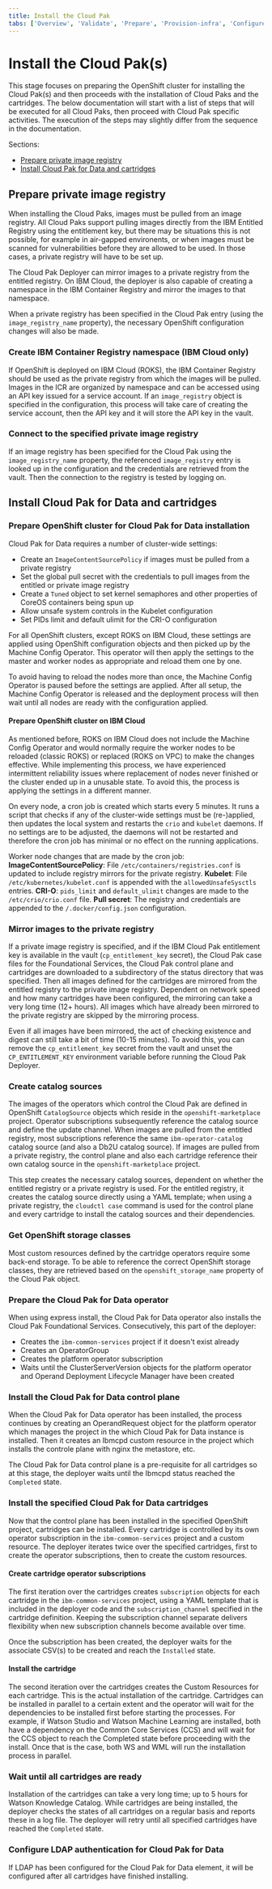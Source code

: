```yaml
---
title: Install the Cloud Pak
tabs: ['Overview', 'Validate', 'Prepare', 'Provision-infra', 'Configure-infra', 'Install-cloud-pak', 'Configure-cloud-pak', 'Deploy-assets', 'Smoke-tests']
---
```


# Install the Cloud Pak(s)

This stage focuses on preparing the OpenShift cluster for installing the Cloud Pak(s) and then proceeds with the installation of Cloud Paks and the cartridges. The below documentation will start with a list of steps that will be executed for all Cloud Paks, then proceed with Cloud Pak specific activities. The execution of the steps may slightly differ from the sequence in the documentation.

Sections:
* [Prepare private image registry](#prepare-private-image-registry)
* [Install Cloud Pak for Data and cartridges](#install-cloud-pak-for-data-and-cartridges)

## Prepare private image registry
When installing the Cloud Paks, images must be pulled from an image registry. All Cloud Paks support pulling images directly from the IBM Entitled Registry using the entitlement key, but there may be situations this is not possible, for example in air-gapped environents, or when images must be scanned for vulnerabilities before they are allowed to be used. In those cases, a private registry will have to be set up.

The Cloud Pak Deployer can mirror images to a private registry from the entitled registry. On IBM Cloud, the deployer is also capable of creating a namespace in the IBM Container Registry and mirror the images to that namespace.

When a private registry has been specified in the Cloud Pak entry (using the `image_registry_name` property), the necessary OpenShift configuration changes will also be made.

### Create IBM Container Registry namespace (IBM Cloud only)
If OpenShift is deployed on IBM Cloud (ROKS), the IBM Container Registry should be used as the private registry from which the images will be pulled. Images in the ICR are organized by namespace and can be accessed using an API key issued for a service account. If an `image_registry` object is specified in the configuration, this process will take care of creating the service account, then the API key and it will store the API key in the vault.

### Connect to the specified private image registry
If an image registry has been specified for the Cloud Pak using the `image_registry_name` property, the referenced `image_registry` entry is looked up in the configuration and the credentials are retrieved from the vault. Then the connection to the registry is tested by logging on.

## Install Cloud Pak for Data and cartridges

### Prepare OpenShift cluster for Cloud Pak for Data installation
Cloud Pak for Data requires a number of cluster-wide settings:
* Create an `ImageContentSourcePolicy` if images must be pulled from a private registry
* Set the global pull secret with the credentials to pull images from the entitled or private image registry
* Create a `Tuned` object to set kernel semaphores and other properties of CoreOS containers being spun up
* Allow unsafe system controls in the Kubelet configuration
* Set PIDs limit and default ulimit for the CRI-O configuration

For all OpenShift clusters, except ROKS on IBM Cloud, these settings are applied using OpenShift configuration objects and then picked up by the Machine Config Operator. This operator will then apply the settings to the master and worker nodes as appropriate and reload them one by one.

To avoid having to reload the nodes more than once, the Machine Config Operator is paused before the settings are applied. After all setup, the Machine Config Operator is released and the deployment process will then wait until all nodes are ready with the configuration applied.

#### Prepare OpenShift cluster on IBM Cloud
As mentioned before, ROKS on IBM Cloud does not include the Machine Config Operator and would normally require the worker nodes to be reloaded (classic ROKS) or replaced (ROKS on VPC) to make the changes effective. While implementing this process, we have experienced intermittent reliability issues where replacement of nodes never finished or the cluster ended up in a unusable state. To avoid this, the process is applying the settings in a different manner.

On every node, a cron job is created which starts every 5 minutes. It runs a script that checks if any of the cluster-wide settings must be (re-)applied, then updates the local system and restarts the `crio` and `kubelet` daemons. If no settings are to be adjusted, the daemons will not be restarted and therefore the cron job has minimal or no effect on the running applications.

Worker node changes that are made by the cron job:
**ImageContentSourcePolicy**: File `/etc/containers/registries.conf` is updated to include registry mirrors for the private registry.
**Kubelet**: File `/etc/kubernetes/kubelet.conf` is appended with the `allowedUnsafeSysctls` entries.
**CRI-O**: `pids_limit` and `default_ulimit` changes are made to the `/etc/crio/crio.conf` file.
**Pull secret**: The registry and credentials are appended to the `/.docker/config.json` configuration.

### Mirror images to the private registry
If a private image registry is specified, and if the IBM Cloud Pak entitlement key is available in the vault (`cp_entitlement_key` secret), the Cloud Pak case files for the Foundational Services, the Cloud Pak control plane and cartridges are downloaded to a subdirectory of the status directory that was specified. Then all images defined for the cartridges are mirrored from the entitled registry to the private image registry. Dependent on network speed and how many cartridges have been configured, the mirroring can take a very long time (12+ hours). All images which have already been mirrored to the private registry are skipped by the mirroring process.

Even if all images have been mirrored, the act of checking existence and digest can still take a bit of time (10-15 minutes). To avoid this, you can remove the `cp_entitlement_key` secret from the vault and unset the `CP_ENTITLEMENT_KEY` environment variable before running the Cloud Pak Deployer.

### Create catalog sources
The images of the operators which control the Cloud Pak are defined in OpenShift `CatalogSource` objects which reside in the `openshift-marketplace` project. Operator subscriptions subsequently reference the catalog source and define the update channel. When images are pulled from the entitled registry, most subscriptions reference the same `ibm-operator-catalog` catalog source (and also a Db2U catalog source). If images are pulled from a private registry, the control plane and also each cartridge reference their own catalog source in the `openshift-marketplace` project.

This step creates the necessary catalog sources, dependent on whether the entitled registry or a private registry is used. For the entitled registry, it creates the catalog source directly using a YAML template; when using a private registry, the `cloudctl case` command is used for the control plane and every cartridge to install the catalog sources and their dependencies.

### Get OpenShift storage classes
Most custom resources defined by the cartridge operators require some back-end storage. To be able to reference the correct OpenShift storage classes, they are retrieved based on the `openshift_storage_name` property of the Cloud Pak object.

### Prepare the Cloud Pak for Data operator
When using express install, the Cloud Pak for Data operator also installs the Cloud Pak Foundational Services. Consecutively, this part of the deployer:
* Creates the `ibm-common-services` project if it doesn't exist already
* Creates an OperatorGroup
* Creates the platform operator subscription
* Waits until the ClusterServerVersion objects for the platform operator and Operand Deployment Lifecycle Manager have been created

### Install the Cloud Pak for Data control plane
When the Cloud Pak for Data operator has been installed, the process continues by creating an OperandRequest object for the platform operator which manages the project in the which Cloud Pak for Data instance is installed. Then it creates an Ibmcpd custom resource in the project which installs the controle plane with nginx the metastore, etc.

The Cloud Pak for Data control plane is a pre-requisite for all cartridges so at this stage, the deployer waits until the Ibmcpd status reached the `Completed` state.

### Install the specified Cloud Pak for Data cartridges
Now that the control plane has been installed in the specified OpenShift project, cartridges can be installed. Every cartridge is controlled by its own operator subscription in the `ibm-common-services` project and a custom resource. The deployer iterates twice over the specified cartridges, first to create the operator subscriptions, then to create the custom resources.

#### Create cartridge operator subscriptions
The first iteration over the cartridges creates `subscription` objects for each cartridge in the `ibm-common-services` project, using a YAML template that is included in the deployer code and the `subscription_channel` specified in the cartridge definition. Keeping the subscription channel separate delivers flexibility when new subscription channels become available over time.

Once the subscription has been created, the deployer waits for the associate CSV(s) to be created and reach the `Installed` state.

#### Install the cartridge
The second iteration over the cartridges creates the Custom Resources for each cartridge. This is the actual installation of the cartridge. Cartridges can be installed in parallel to a certain extent and the operator will wait for the dependencies to be installed first before starting the processes. For example, if Watson Studio and Watson Machine Learning are installed, both have a dependency on the Common Core Services (CCS) and will wait for the CCS object to reach the Completed state before proceeding with the install. Once that is the case, both WS and WML will run the installation process in parallel.

### Wait until all cartridges are ready
Installation of the cartridges can take a very long time; up to 5 hours for Watson Knowledge Catalog. While cartridges are being installed, the deployer checks the states of all cartridges on a regular basis and reports these in a log file. The deployer will retry until all specified cartridges have reached the `Completed` state.

### Configure LDAP authentication for Cloud Pak for Data
If LDAP has been configured for the Cloud Pak for Data element, it will be configured after all cartridges have finished installing.
